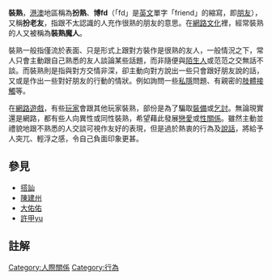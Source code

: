 {{multiple issues|
{{expand|time=2018-12-19T11:30:14+00:00}}
{{expert|time=2018-12-19T11:30:14+00:00}}
{{unreferenced|time=2018-12-19T11:30:14+00:00}}
}}
'''裝熟'''，[[港澳|港澳]]地區稱為'''扮熟'''、'''博fd'''（「fd」是[[英文|英文]]單字「friend」的縮寫，即[[朋友|朋友]]），又稱'''扮老友'''，指跟不太認識的人充作很熟的朋友的意思。在[[網路文化|網路文化]]裡，經常裝熟的人又被稱為'''裝熟魔人'''。

裝熟一般指僅流於表面、只是形式上跟對方裝作是很熟的友人，一般情況之下，常人只會主動跟自己熟悉的友人談論某些話題，而非隨便與[[陌生人|陌生人]]或范范之交無話不談。而裝熟則是指與對方交情非深，卻主動向對方說出一些只會跟好朋友說的話，又或是作出一些對好朋友的行動的情狀。例如詢問一些[[私隱|私隱]]問題、有親密的[[身體親密|肢體接觸]]等。

在[[網路遊戲|網路遊戲]]，有些[[玩家|玩家]]會跟其他玩家裝熟，部份是為了騙取[[裝備|裝備]]或[[乞討|乞討]]。無論現實還是網路，都有些人向異性或同性裝熟，希望藉此發展[[戀愛|戀愛]]或[[性關係|性關係]]。雖然主動並禮貌地跟不熟悉的人交談可視作友好的表現，但是過於熱衷的行為及[[說話|說話]]，將給予人突兀、輕浮之感，令自己負面印象更甚。

==參見==
*[[搭訕|搭訕]]
*[[陳建州|陳建州]]
*[[大佑佑|大佑佑]]
*[[許甲yu|許甲yu]]

==註解==
<references/>

[[Category:人際關係|Category:人際關係]]
[[Category:行為|Category:行為]]